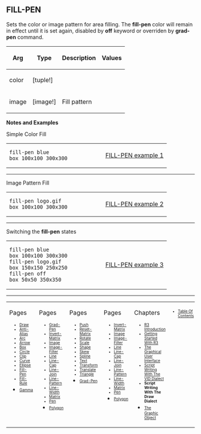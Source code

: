 == FILL-PEN== 

Sets the color or image pattern for area filling. The '''fill-pen''' color will remain in effect until it is set again, disabled by '''off''' keyword or overriden by '''grad-pen''' command.

{| cellspacing="1" cellpadding="4" border="0" style="background: black; color: black"
! bgcolor="silver" | Arg 
! bgcolor="silver" | Type 
! bgcolor="silver" | Description
! bgcolor="silver" | Values
|- 
| bgcolor="white" | color
| bgcolor="white" | [tuple!]
| bgcolor="white" | 
| bgcolor="white" | 
|- 
| bgcolor="white" | image
| bgcolor="white" | [image!]
| bgcolor="white" | Fill pattern
| bgcolor="white" | 
|}

'''Notes and Examples'''

Simple Color Fill
<TABLE CELLPADDING=1O CELLSPACING=1O WIDTH=100%><TR><TD WIDTH=60% VALIGN=TOP>

<pre>
fill-pen blue
box 100x100 300x300
</pre>

</TD><TD WIDTH=40% VALIGN=MIDDLE ALIGN=CENTER>
[[images/FILL-PEN-1b.png|FILL-PEN example 1]]
</TD></TR></TABLE>

----

Image Pattern Fill
<TABLE CELLPADDING=1O CELLSPACING=1O WIDTH=100%><TR><TD WIDTH=60% VALIGN=TOP>

<pre>
fill-pen logo.gif
box 100x100 300x300
</pre>

</TD><TD WIDTH=40% VALIGN=MIDDLE ALIGN=CENTER>
[[images/FILL-PEN-2b.png|FILL-PEN example 2]]
</TD></TR></TABLE>

----


Switching the '''fill-pen''' states
<TABLE CELLPADDING=1O CELLSPACING=1O WIDTH=100%><TR><TD WIDTH=60% VALIGN=TOP>

<pre>
fill-pen blue
box 100x100 300x300
fill-pen logo.gif
box 150x150 250x250
fill-pen off
box 50x50 350x350
</pre>

</TD><TD WIDTH=40% VALIGN=MIDDLE ALIGN=CENTER>
[[images/FILL-PEN-3b.png|FILL-PEN example 3]]
</TD></TR></TABLE>



----
<TABLE WIDTH=100%><TR><TD ALIGN=LEFT VALIGN=TOP WIDTH=15%>
Pages
<font size=1>
*[[Draw]]
*[[Anti-Alias]]
*[[Arc]]
*[[Arrow]]
*[[Box]]
*[[Circle]]
*[[Clip]]
*[[Curve]]
*[[Ellipse]]
*[[Fill-Pen]]
*[[Fill-Rule]]
*[[Gamma]]</font></TD>

<TD ALIGN=LEFT VALIGN=TOP WIDTH=15%>
Pages
<font size=1>
*[[Grad-Pen]]
*[[Invert-Matrix]]
*[[Image]]
*[[Image-Filter]]
*[[Line]]
*[[Line-Cap]]
*[[Line-Join]]
*[[Line-Pattern]]
*[[Line-Width]]
*[[Matrix]]
*[[Pen]]
*[[Polygon]]</font></TD>

<TD ALIGN=LEFT VALIGN=TOP WIDTH=15%>
Pages
<font size=1>
*[[Push]]
*[[Reset-Matrix]]
*[[Rotate]]
*[[Scale]]
*[[Shape]]
*[[Skew]]
*[[Spline]]
*[[Text]]
*[[Transform]]
*[[Translate]]
*[[Triangle]]
*[[Grad-Pen]]</font></TD>

<TD ALIGN=LEFT VALIGN=TOP WIDTH=15%>
Pages
<font size=1>

*[[Invert-Matrix]]
*[[Image]]
*[[Image-Filter]]
*[[Line]]
*[[Line-Cap]]
*[[Line-Join]]
*[[Line-Pattern]]
*[[Line-Width]]
*[[Matrix]]
*[[Pen]]
*[[Polygon]]</font></TD>

<TD ALIGN=LEFT VALIGN=TOP width=30%>
Chapters
<font size=1>
*[[R3 Introduction]]
*[[Getting Started With R3]]
*[[The Graphical User Interface]]
*[[Script Writing With The Visual Interface Dialect|Script Writing With The VID Dialect]]
*'''Script Writing With The Draw Dialect'''
*[[The Graphic Object]]</font></TD>

<TD ALIGN=LEFT VALIGN=TOP WIDTH=10%>
<font size=1>
*[[Table Of Contents]]
</font></TD>
</TR></TABLE>
